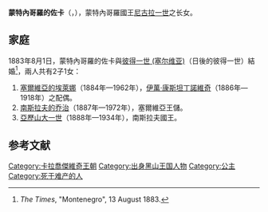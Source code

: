 {{Expand language|1=en|time=2020-10-27T05:07:17+00:00}}
{{Infobox royalty
| name        = 蒙特內哥羅的佐卡
| image       =  Princess Zorka of Montenegro.jpg
| birth_date  = {{Birth date|1864|12|23|df=y}}
| birth_place = {{flag|Montenegro}}[[采蒂涅|采蒂涅]]
| death_date  = {{Death date and age|1890|03|16|1864|12|23|df=y}}
| death_place = {{flag|Montenegro}}[[采蒂涅|采蒂涅]]
| house       = [[彼得羅維奇-涅戈什王朝|彼得羅維奇-涅戈什王朝]]
| father      = [[尼古拉一世_(蒙特內哥羅)|尼古拉一世]]
| mother      = [[米萊娜·武科蒂奇|米萊娜·武科蒂奇]]
}}
'''蒙特內哥羅的佐卡'''（{{lang-sr|Зорка Карађорђевић}}，{{bd|1864年|12月23日|1890年|3月26日}}），蒙特內哥羅國王[[尼古拉一世_(蒙特內哥羅)|尼古拉一世]]之长女。

== 家庭 ==
1883年8月1日，蒙特內哥羅的佐卡與[[彼得一世_(塞尔维亚)|彼得一世 (塞尔维亚)]]（日後的彼得一世）結婚<ref>''The Times'', "Montenegro", 13 August 1883.</ref>，兩人共有2子1女：
# [[塞爾維亞的埃萊娜|塞爾維亞的埃萊娜]]（1884年—1962年），[[伊萬·康斯坦丁諾維奇|伊萬·康斯坦丁諾維奇]]（1886年—1918年）之配偶。
# [[南斯拉夫的乔治|南斯拉夫的乔治]]（1887年—1972年），塞爾維亞王儲。
# [[亞歷山大一世_(南斯拉夫)|亞歷山大一世]]（1888年—1934年），南斯拉夫國王。

==参考文献==
{{reflist}}

[[Category:卡拉喬傑維奇王朝|Category:卡拉喬傑維奇王朝]]
[[Category:出身黑山王国人物|Category:出身黑山王国人物]]
[[Category:公主|Category:公主]]
[[Category:死于难产的人|Category:死于难产的人]]
